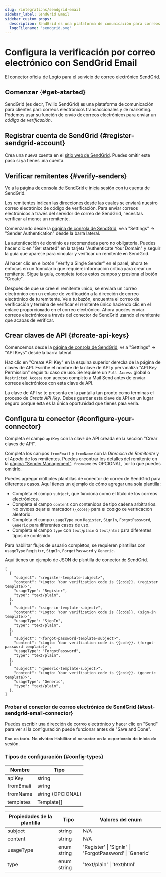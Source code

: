 ```yaml
---
slug: /integrations/sendgrid-email
sidebar_label: SendGrid Email
sidebar_custom_props:
  description: SendGrid es una plataforma de comunicación para correos electrónicos transaccionales y de marketing.
  logoFilename: 'sendgrid.svg'
---
```



# Configura la verificación por correo electrónico con SendGrid Email

El conector oficial de Logto para el servicio de correo electrónico SendGrid.

<GuideTip />

## Comenzar \{#get-started}

SendGrid (es decir, Twilio SendGrid) es una plataforma de comunicación para clientes para correos electrónicos transaccionales y de marketing. Podemos usar su función de envío de correos electrónicos para enviar un _código de verificación_.

## Registrar cuenta de SendGrid \{#register-sendgrid-account}

Crea una nueva cuenta en el [sitio web de SendGrid](https://app.sendgrid.com/). Puedes omitir este paso si ya tienes una cuenta.

## Verificar remitentes \{#verify-senders}

Ve a la [página de consola de SendGrid](https://app.sendgrid.com/) e inicia sesión con tu cuenta de SendGrid.

Los remitentes indican las direcciones desde las cuales se enviará nuestro correo electrónico de código de verificación. Para enviar correos electrónicos a través del servidor de correo de SendGrid, necesitas verificar al menos un remitente.

Comenzando desde la [página de consola de SendGrid](https://app.sendgrid.com/), ve a "Settings" -> "Sender Authentication" desde la barra lateral.

La autenticación de dominio es recomendada pero no obligatoria. Puedes hacer clic en "Get started" en la tarjeta "Authenticate Your Domain" y seguir la guía que aparece para vincular y verificar un remitente en SendGrid.

Al hacer clic en el botón "Verify a Single Sender" en el panel, ahora te enfocas en un formulario que requiere información crítica para crear un remitente. Sigue la guía, completa todos estos campos y presiona el botón "Create".

Después de que se cree el remitente único, se enviará un correo electrónico con un enlace de verificación a la dirección de correo electrónico de tu remitente. Ve a tu buzón, encuentra el correo de verificación y termina de verificar el remitente único haciendo clic en el enlace proporcionado en el correo electrónico. Ahora puedes enviar correos electrónicos a través del conector de SendGrid usando el remitente que acabas de verificar.

## Crear claves de API \{#create-api-keys}

Comencemos desde la [página de consola de SendGrid](https://app.sendgrid.com/), ve a "Settings" -> "API Keys" desde la barra lateral.

Haz clic en "Create API Key" en la esquina superior derecha de la página de claves de API. Escribe el nombre de la clave de API y personaliza "API Key Permission" según tu caso de uso. Se requiere un `Full Access` global o `Restricted Access` con acceso completo a Mail Send antes de enviar correos electrónicos con esta clave de API.

La clave de API se te presenta en la pantalla tan pronto como terminas el proceso de _Create API Key_. Debes guardar esta clave de API en un lugar seguro porque esta es la única oportunidad que tienes para verla.

## Configura tu conector \{#configure-your-connector}

Completa el campo `apiKey` con la clave de API creada en la sección "Crear claves de API".

Completa los campos `fromEmail` y `fromName` con la _Dirección de Remitente_ y el _Apodo_ de los remitentes. Puedes encontrar los detalles del remitente en la [página "Sender Management"](https://mc.sendgrid.com/senders). `fromName` es OPCIONAL, por lo que puedes omitirlo.

Puedes agregar múltiples plantillas de conector de correo de SendGrid para diferentes casos. Aquí tienes un ejemplo de cómo agregar una sola plantilla:

- Completa el campo `subject`, que funciona como el título de los correos electrónicos.
- Completa el campo `content` con contenidos de tipo cadena arbitrarios. No olvides dejar el marcador `{{code}}` para el código de verificación aleatorio.
- Completa el campo `usageType` con `Register`, `SignIn`, `ForgotPassword`, `Generic` para diferentes casos de uso.
- Completa el campo `type` con `text/plain` o `text/html` para diferentes tipos de contenido.

Para habilitar flujos de usuario completos, se requieren plantillas con `usageType` `Register`, `SignIn`, `ForgotPassword` y `Generic`.

Aquí tienes un ejemplo de JSON de plantilla de conector de SendGrid.

```jsonc
[
  {
    "subject": "<register-template-subject>",
    "content": "<Logto: Your verification code is {{code}}. (register template)>",
    "usageType": "Register",
    "type": "text/plain",
  },
  {
    "subject": "<sign-in-template-subject>",
    "content": "<Logto: Your verification code is {{code}}. (sign-in template)>",
    "usageType": "SignIn",
    "type": "text/plain",
  },
  {
    "subject": "<forgot-password-template-subject>",
    "content": "<Logto: Your verification code is {{code}}. (forgot-password template)>",
    "usageType": "ForgotPassword",
    "type": "text/plain",
  },
  {
    "subject": "<generic-template-subject>",
    "content": "<Logto: Your verification code is {{code}}. (generic template)>",
    "usageType": "Generic",
    "type": "text/plain",
  },
]
```

### Probar el conector de correo electrónico de SendGrid \{#test-sendgrid-email-connector}

Puedes escribir una dirección de correo electrónico y hacer clic en "Send" para ver si la configuración puede funcionar antes de "Save and Done".

Eso es todo. No olvides <MainSiteUrl href="/connectors/email-connectors/#enable-email-address-for-end-user-flows">Habilitar el conector en la experiencia de inicio de sesión</MainSiteUrl>.

### Tipos de configuración \{#config-types}

| Nombre    | Tipo              |
| --------- | ----------------- |
| apiKey    | string            |
| fromEmail | string            |
| fromName  | string (OPCIONAL) |
| templates | Template[]        |

| Propiedades de la plantilla | Tipo        | Valores del enum                                        |
| --------------------------- | ----------- | ------------------------------------------------------- |
| subject                     | string      | N/A                                                     |
| content                     | string      | N/A                                                     |
| usageType                   | enum string | 'Register' \| 'SignIn' \| 'ForgotPassword' \| 'Generic' |
| type                        | enum string | 'text/plain' \| 'text/html'                             |
